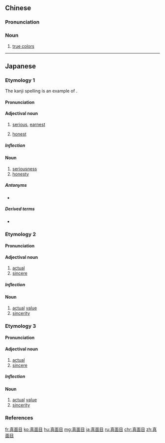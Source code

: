 ==Chinese==
{{zh-forms|type=12}}

===Pronunciation===
{{zh-pron
|m=zhēnmiànmù
|c=zan1 min6 muk6
|mn=chin-bīn-bo̍k
|cat=n
}}

===Noun===
{{zh-noun}}

# {{lb|zh|idiomatic|often|pejorative}} [[true colors]]

----

==Japanese==

===Etymology 1===
{{ja-kanjitab|yomi=irr|sort=まじめ}}
The kanji spelling is an example of {{ateji|sort=まじめ}}.

====Pronunciation====
{{ja-pron|yomi=irr|まじめ|acc=0|acc_ref=DJR}}

====Adjectival noun====
{{ja-adj|decl=na|まじめ}}

# [[serious]], [[earnest]]
#: {{ja-usex|真面目にやれ！|まじめ に やれ！|Do it seriously!}}
# [[honest]]

=====Inflection=====
{{ja-na|まじめ}}

====Noun====
{{ja-noun|まじめ}}

# [[seriousness]]
# [[honesty]]

=====Antonyms=====
* {{ja-r|不真面目|ふまじめ}}

=====Derived terms=====
* {{ja-r|生真面目|きまじめ}}

===Etymology 2===
{{ja-kanjitab|しん|めん|もく|yomi=o}}

====Pronunciation====
{{ja-pron|yomi=o|しんめんもく|acc=3|acc_ref=DJR}}

====Adjectival noun====
{{ja-adj|decl=na|しんめんもく}}

# [[actual]]
# [[sincere]]

=====Inflection=====
{{ja-na|しんめんもく}}

====Noun====
{{ja-noun|しんめんもく}}

# [[actual]] [[value]]
# [[sincerity]]

===Etymology 3===
{{ja-kanjitab|しん|めん|ぼく|yomi=o}}

====Pronunciation====
{{ja-pron|yomi=o|しんめんぼく|acc=3|acc_ref=DJR}}

====Adjectival noun====
{{ja-adj|decl=na|しんめんぼく}}

# [[actual]]
# [[sincere]]

=====Inflection=====
{{ja-na|しんめんぼく}}

====Noun====
{{ja-noun|しんめんぼく}}

# [[actual]] [[value]]
# [[sincerity]]

===References===
<references/>

[[fr:真面目]]
[[ko:真面目]]
[[hu:真面目]]
[[mg:真面目]]
[[ja:真面目]]
[[ru:真面目]]
[[chr:真面目]]
[[zh:真面目]]